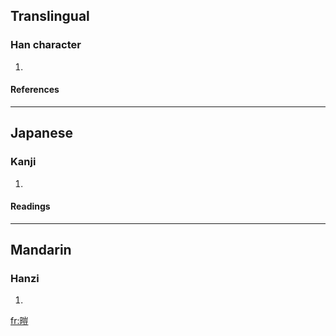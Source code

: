 ==Translingual==
===Han character===
{{Han char|rn=72|rad=日|as=10|sn=14|four=6201<sub>8</sub>|canj=日山一廿 (AUMT)}}
# {{defn|Han|sort=日10}}
====References====
{{Han ref|kx=0498.420|dkj=14088|dj=0867.200|hdz=21530.050|uh=669F|ud=26271|bh=E1F8|bd=57848}}

----
==Japanese==
===Kanji===
{{ja-kanji|grade=|rs=日10}}
# {{defn|Japanese}} 
====Readings====
{{ja-readings|on=[[かい]] (kai)|kun=[[てらい]] (terai)}}

----
==Mandarin==
===Hanzi===
{{cmn-hanzi|pin=[[kǎi]] ([[kai3]])|wg=k'ai<sup>3</sup>}}
# {{defn|Mandarin}}

[[fr:暟]]